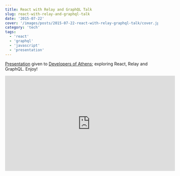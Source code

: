 ```yaml
---
title: React with Relay and GraphQL Talk
slug: react-with-relay-and-graphql-talk
date: '2015-07-22'
cover: '/images/posts/2015-07-22-react-with-relay-graphql-talk/cover.jpg'
category: 'tech'
tags:
  - 'react'
  - 'graphql'
  - 'javascript'
  - 'presentation'
---
```


[Presentation](http://jas.link/react-relay-graphql-talk) given to [Developers of Athens](https://www.meetup.com/Developers-of-Athens/events/219666306/); exploring React, Relay and GraphQL. Enjoy!

<iframe
  width="560"
  height="315"
  src="https://www.youtube.com/embed/Cfna8gwt9h8"
  frameborder="0"
  allowfullscreen
/>
